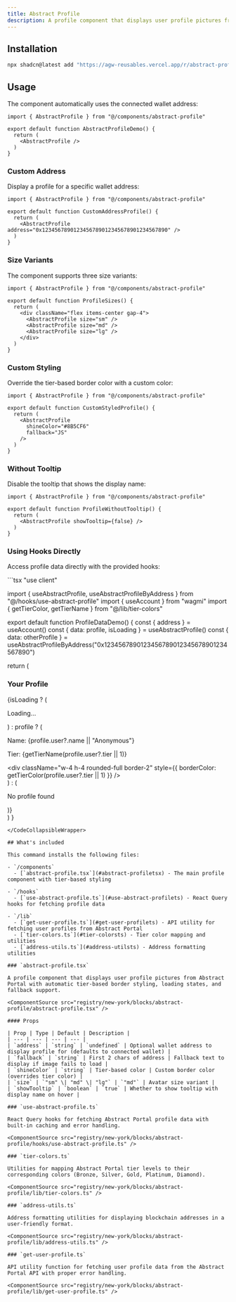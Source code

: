 ```yaml
---
title: Abstract Profile
description: A profile component that displays user profile pictures from Abstract Portal with tier-based styling and loading states
---
```


<ComponentPreview name="abstract-profile" />

## Installation

```bash
npx shadcn@latest add "https://agw-reusables.vercel.app/r/abstract-profile.json"
```

## Usage

The component automatically uses the connected wallet address:

```tsx
import { AbstractProfile } from "@/components/abstract-profile"

export default function AbstractProfileDemo() {
  return (
    <AbstractProfile />
  )
}
```

### Custom Address

Display a profile for a specific wallet address:

```tsx
import { AbstractProfile } from "@/components/abstract-profile"

export default function CustomAddressProfile() {
  return (
    <AbstractProfile address="0x1234567890123456789012345678901234567890" />
  )
}
```

### Size Variants

The component supports three size variants:

```tsx
import { AbstractProfile } from "@/components/abstract-profile"

export default function ProfileSizes() {
  return (
    <div className="flex items-center gap-4">
      <AbstractProfile size="sm" />
      <AbstractProfile size="md" />
      <AbstractProfile size="lg" />
    </div>
  )
}
```

### Custom Styling

Override the tier-based border color with a custom color:

```tsx
import { AbstractProfile } from "@/components/abstract-profile"

export default function CustomStyledProfile() {
  return (
    <AbstractProfile 
      shineColor="#8B5CF6" 
      fallback="JS" 
    />
  )
}
```

### Without Tooltip

Disable the tooltip that shows the display name:

```tsx
import { AbstractProfile } from "@/components/abstract-profile"

export default function ProfileWithoutTooltip() {
  return (
    <AbstractProfile showTooltip={false} />
  )
}
```

### Using Hooks Directly

Access profile data directly with the provided hooks:

<CodeCollapsibleWrapper>
```tsx
"use client"

import { useAbstractProfile, useAbstractProfileByAddress } from "@/hooks/use-abstract-profile"
import { useAccount } from "wagmi"
import { getTierColor, getTierName } from "@/lib/tier-colors"

export default function ProfileDataDemo() {
  const { address } = useAccount()
  const { data: profile, isLoading } = useAbstractProfile()
  const { data: otherProfile } = useAbstractProfileByAddress("0x1234567890123456789012345678901234567890")

  return (
    <div className="space-y-4">
      <div>
        <h3>Your Profile</h3>
        {isLoading ? (
          <p>Loading...</p>
        ) : profile ? (
          <div className="space-y-2">
            <p>Name: {profile.user?.name || "Anonymous"}</p>
            <p>Tier: {getTierName(profile.user?.tier || 1)}</p>
            <div 
              className="w-4 h-4 rounded-full border-2" 
              style={{ borderColor: getTierColor(profile.user?.tier || 1) }}
            />
          </div>
        ) : (
          <p>No profile found</p>
        )}
      </div>
    </div>
  )
}
```
</CodeCollapsibleWrapper>

## What's included

This command installs the following files:

- `/components`
  - [`abstract-profile.tsx`](#abstract-profiletsx) - The main profile component with tier-based styling

- `/hooks`
  - [`use-abstract-profile.ts`](#use-abstract-profilets) - React Query hooks for fetching profile data

- `/lib`
  - [`get-user-profile.ts`](#get-user-profilets) - API utility for fetching user profiles from Abstract Portal
  - [`tier-colors.ts`](#tier-colorsts) - Tier color mapping and utilities
  - [`address-utils.ts`](#address-utilsts) - Address formatting utilities

### `abstract-profile.tsx`

A profile component that displays user profile pictures from Abstract Portal with automatic tier-based border styling, loading states, and fallback support.

<ComponentSource src="registry/new-york/blocks/abstract-profile/abstract-profile.tsx" />

#### Props

| Prop | Type | Default | Description |
| --- | --- | --- | --- |
| `address` | `string` | `undefined` | Optional wallet address to display profile for (defaults to connected wallet) |
| `fallback` | `string` | First 2 chars of address | Fallback text to display if image fails to load |
| `shineColor` | `string` | Tier-based color | Custom border color (overrides tier color) |
| `size` | `"sm" \| "md" \| "lg"` | `"md"` | Avatar size variant |
| `showTooltip` | `boolean` | `true` | Whether to show tooltip with display name on hover |

### `use-abstract-profile.ts`

React Query hooks for fetching Abstract Portal profile data with built-in caching and error handling.

<ComponentSource src="registry/new-york/blocks/abstract-profile/hooks/use-abstract-profile.ts" />

### `tier-colors.ts`

Utilities for mapping Abstract Portal tier levels to their corresponding colors (Bronze, Silver, Gold, Platinum, Diamond).

<ComponentSource src="registry/new-york/blocks/abstract-profile/lib/tier-colors.ts" />

### `address-utils.ts`

Address formatting utilities for displaying blockchain addresses in a user-friendly format.

<ComponentSource src="registry/new-york/blocks/abstract-profile/lib/address-utils.ts" />

### `get-user-profile.ts`

API utility function for fetching user profile data from the Abstract Portal API with proper error handling.

<ComponentSource src="registry/new-york/blocks/abstract-profile/lib/get-user-profile.ts" />
